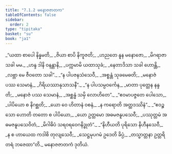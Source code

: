 ```yaml
---
title: "7.1.2 မနောဇဇာတက"
tableOfContents: false
sidebar:
  order: 2
type: "tipitaka"
basket: "su"
book: "ja1"
---
```



<DynamicBreadcrumb />

<Division number="8" book="ja1" e="ch" v="22" p="156">

<Paragraph number="1493" type="verses" book="ja1">
_“ယထာ စာပေါ နိန္နမတိ,_  
_ဇိယာ စာပိ နိကူဇတိ;_  
_ဟညတေ နူန မနောဇော,_  
_မိဂရာဇာ သခါ မမ._  

</Paragraph>

</Division>
<Division number="9" book="ja1" e="ch" v="22" p="156">

<Paragraph number="1494" type="verses" book="ja1">
_ဟန္ဒ ဒါနိ ဝနန္တာနိ,_  
_ပက္ကမာမိ ယထာသုခံ;_  
_နေတာဒိသာ သခါ ဟောန္တိ,_  
_လဗ္ဘာ မေ ဇီဝတော သခါ”._  

</Paragraph>

</Division>
<Division number="10" book="ja1" e="ch" v="22" p="156">

<Paragraph number="1495" type="verses" book="ja1">
_“န ပါပဇနသံသေဝီ,_  
_အစ္စန္တံ သုခမေဓတိ;_  
_မနောဇံ ပဿ သေမာနံ,_  
_ဂိရိယဿာနုသာသနီ”._  

</Paragraph>

</Division>
<Division number="11" book="ja1" e="ch" v="22" p="156">

<Paragraph number="1496" type="verses" book="ja1">
_“န ပါပသမ္ပဝင်္ကေန,_  
_မာတာ ပုတ္တေန နန္ဒတိ;_  
_မနောဇံ ပဿ သေမာနံ,_  
_အစ္ဆန္နံ သမှိ လောဟိတေ”._  

</Paragraph>

</Division>
<Division number="12" book="ja1" e="ch" v="22" p="156">

<Paragraph number="1497" type="verses" book="ja1">
_“ဧဝမာပဇ္ဇတေ ပေါသော,_  
_ပါပိယော စ နိဂစ္ဆတိ;_  
_ယော ဝေ ဟိတာနံ ဝစနံ,_  
_န ကရောတိ အတ္ထဒဿိနံ”._  

</Paragraph>

</Division>
<Division number="13" book="ja1" e="ch" v="22" p="156">

<Paragraph number="1498" type="verses" book="ja1">
_“ဧဝဉ္စ သော ဟောတိ တတော စ ပါပိယော,_  
_ယော ဥတ္တမော အဓမဇနူပသေဝီ;_  
_ပဿုတ္တမံ အဓမဇနူပသေဝိတံ,_  
_မိဂါဓိပံ သရဝရဝေဂနိဒ္ဓုတံ”._  

</Paragraph>

</Division>
<Division number="14" book="ja1" e="ch" v="22" p="157">

<Paragraph number="1499" type="verses" book="ja1">
_“နိဟီယတိ ပုရိသော နိဟီနသေဝီ,_  
_န စ ဟာယေထ ကဒါစိ တုလျသေဝီ;_  
_သေဋ္ဌမုပဂမံ ဥဒေတိ ခိပ္ပံ,_  
_တသ္မာတ္တနာ ဥတ္တရိတရံ ဘဇေထာ”တိ._  


</Paragraph>
</Division>

<Paragraph number="1500" type="center" book="ja1">
မနောဇဇာတကံ ဒုတိယံ.
</Paragraph>